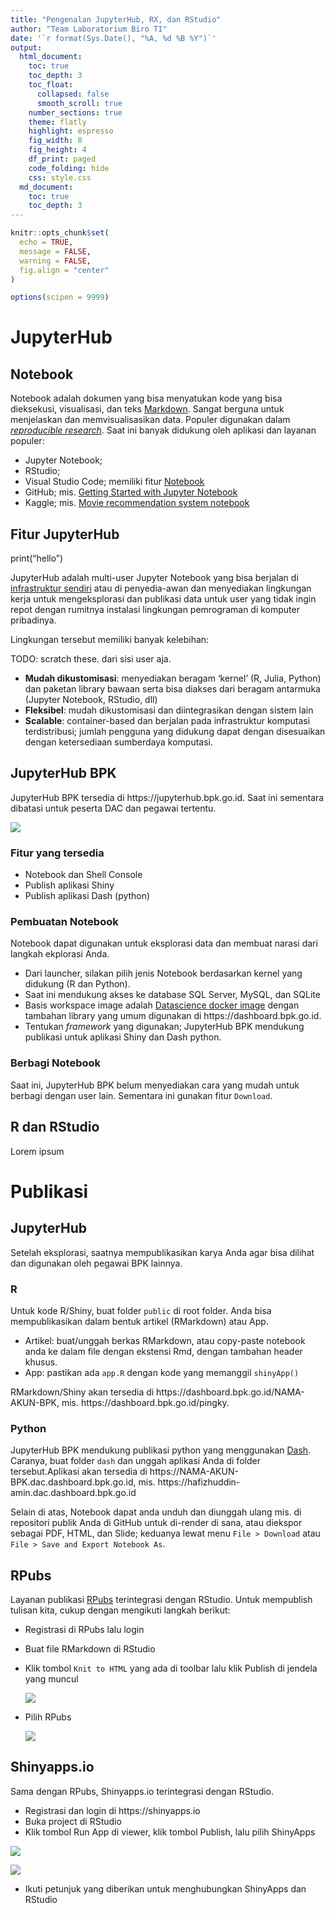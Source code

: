 ```yaml
---
title: "Pengenalan JupyterHub, RX, dan RStudio"
author: "Team Laboratorium Biro TI"
date: '`r format(Sys.Date(), "%A, %d %B %Y")`'
output:
  html_document:
    toc: true
    toc_depth: 3
    toc_float:
      collapsed: false
      smooth_scroll: true
    number_sections: true
    theme: flatly
    highlight: espresso
    fig_width: 8
    fig_height: 4
    df_print: paged
    code_folding: hide
    css: style.css
  md_document:
    toc: true
    toc_depth: 3
---
```


```r
knitr::opts_chunk$set(
  echo = TRUE,
  message = FALSE,
  warning = FALSE,
  fig.align = "center"
)

options(scipen = 9999)
```

# JupyterHub

## Notebook

Notebook adalah dokumen yang bisa menyatukan kode yang bisa dieksekusi, visualisasi, dan teks [Markdown](https://medium.com/analytics-vidhya/the-ultimate-markdown-guide-for-jupyter-notebook-d5e5abf728fd). Sangat berguna untuk menjelaskan dan memvisualisasikan data. Populer digunakan dalam [*reproducible research*](https://arxiv.org/pdf/1810.08055.pdf). Saat ini banyak didukung oleh aplikasi dan layanan populer: 

- Jupyter Notebook;
- RStudio;
- Visual Studio Code; memiliki fitur [Notebook](https://code.visualstudio.com/docs/datascience/jupyter-notebooks)
- GitHub; mis. [Getting Started with Jupyter Notebook](https://github.com/Reproducible-Science-Curriculum/introduction-RR-Jupyter/blob/gh-pages/notebooks/getting_started_with_jupyter_notebooks.ipynb)
- Kaggle; mis. [Movie recommendation system notebook](https://www.kaggle.com/codefreaksubhamml/movie-recommendation-system-vectorization-bow)

## Fitur JupyterHub

print("hello")

JupyterHub adalah multi-user Jupyter Notebook yang bisa berjalan di [infrastruktur sendiri](https://zero-to-jupyterhub.readthedocs.io/en/latest/index.html) atau di penyedia-awan dan menyediakan lingkungan kerja untuk mengeksplorasi dan publikasi data untuk user yang tidak ingin repot dengan rumitnya instalasi lingkungan pemrograman di komputer pribadinya. 

Lingkungan tersebut memiliki banyak kelebihan:

TODO: scratch these. dari sisi user aja.

- **Mudah dikustomisasi**: menyediakan beragam 'kernel' (R, Julia, Python) dan paketan library bawaan serta bisa diakses dari beragam antarmuka (Jupyter Notebook, RStudio, dll)
- **Fleksibel**: mudah dikustomisasi dan diintegrasikan dengan sistem lain
- **Scalable**: container-based dan berjalan pada infrastruktur komputasi terdistribusi; jumlah pengguna yang didukung dapat dengan  disesuaikan dengan ketersediaan sumberdaya komputasi.


## JupyterHub BPK

JupyterHub BPK tersedia di https://jupyterhub.bpk.go.id. Saat ini sementara dibatasi untuk peserta DAC dan pegawai tertentu. 

![](00/jupi-01.png)

### Fitur yang tersedia

- Notebook dan Shell Console 
- Publish aplikasi Shiny
- Publish aplikasi Dash (python)


### Pembuatan Notebook

Notebook dapat digunakan untuk eksplorasi data dan membuat narasi dari langkah ekplorasi Anda.

- Dari launcher, silakan pilih jenis Notebook berdasarkan kernel yang didukung (R dan Python).
- Saat ini mendukung akses ke database SQL Server, MySQL, dan SQLite
- Basis workspace image adalah [Datascience docker image](https://jupyter-docker-stacks.readthedocs.io/en/latest/using/selecting.html#jupyter-datascience-notebook) dengan tambahan library yang umum digunakan di https://dashboard.bpk.go.id.
- Tentukan *framework* yang digunakan; JupyterHub BPK mendukung publikasi untuk aplikasi Shiny dan Dash python.

### Berbagi Notebook

Saat ini, JupyterHub BPK belum menyediakan cara yang mudah untuk berbagi dengan user lain. Sementara ini gunakan fitur `Download`. 

## R dan RStudio

Lorem ipsum

# Publikasi


## JupyterHub

Setelah eksplorasi, saatnya mempublikasikan karya Anda agar bisa dilihat dan digunakan oleh pegawai BPK lainnya.

### R

Untuk kode R/Shiny, buat folder `public` di root folder. Anda bisa mempublikasikan dalam bentuk artikel (RMarkdown) atau App. 

- Artikel: buat/unggah berkas RMarkdown, atau copy-paste notebook anda ke dalam file dengan ekstensi Rmd, dengan tambahan header khusus.
- App: pastikan ada `app.R` dengan kode yang memanggil `shinyApp()`

RMarkdown/Shiny akan tersedia di https://dashboard.bpk.go.id/NAMA-AKUN-BPK, mis. https://dashboard.bpk.go.id/pingky.


### Python

JupyterHub BPK mendukung publikasi python yang menggunakan [Dash](https://plotly.com/dash/). Caranya, buat folder `dash` dan unggah aplikasi Anda di folder tersebut.Aplikasi akan tersedia di https://NAMA-AKUN-BPK.dac.dashboard.bpk.go.id, mis. https://hafizhuddin-amin.dac.dashboard.bpk.go.id

Selain di atas, Notebook dapat anda unduh dan diunggah ulang mis. di repositori publik Anda di GitHub untuk di-render di sana, atau diekspor sebagai PDF, HTML, dan Slide; keduanya lewat menu `File > Download` atau `File > Save and Export Notebook As`.

## RPubs

Layanan publikasi [RPubs](https://rpubs.com/) terintegrasi dengan RStudio. Untuk mempublish tulisan kita, cukup dengan mengikuti langkah berikut:

- Registrasi di RPubs lalu login
- Buat file RMarkdown di RStudio

- Klik tombol `Knit to HTML` yang ada di toolbar lalu klik Publish di jendela yang muncul

  ![](00/rpub-03.png)

- Pilih RPubs

  ![](00/rpub-04.png)


## Shinyapps.io

Sama dengan RPubs, Shinyapps.io terintegrasi dengan RStudio. 

- Registrasi dan login di https://shinyapps.io
- Buka project di RStudio
- Klik tombol Run App di viewer, klik tombol Publish, lalu pilih ShinyApps

![](00/shiny-02.png)

![](00/shiny-03.png)


- Ikuti petunjuk yang diberikan untuk menghubungkan ShinyApps dan RStudio

